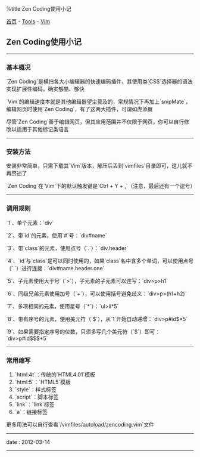 %title Zen Coding使用小记

[[../../../index|首页]] - [[../index|Tools]] - [[index|Vim]]
==Zen Coding使用小记==
----
===基本概况===

`Zen Coding`是横扫各大小编辑器的快速编码插件，其使用类`CSS`选择器的语法实现扩展性编码，确实够酷、够快

`Vim`的编辑速度本就是其他编辑器望尘莫及的，常规情况下再加上`snipMate`，编辑网页时使用`Zen Coding`，有了这两大插件，可谓如虎添翼

尽管`Zen Coding`善于编辑网页，但其应用范围并不仅限于网页，你可以自行修改以适用于其他标记类语言
----
===安装方法===

安装非常简单，只需下载其`Vim`版本，解压后丢到`vimfiles`目录即可，这儿就不再赘述了

`Zen Coding`在`Vim`下的默认触发键是`Ctrl + Y + ,`（注意，最后还有一个逗号）
----
===调用规则===

`1`、单个元素：`div`
{{{HTML
<pre class="brush: html">
<div></div>
</pre>
}}}

`2`、带`id`的元素，使用`#`号：`div#name`
{{{HTML
<pre class="brush: html">
<div id="name"></div>
</pre>
}}}

`3`、带`class`的元素，使用点号（`.`）：`div.header`
{{{HTML
<pre class="brush: html">
<div class="header"></div>
</pre>
}}}

`4`、`id`与`class`是可以同时使用的，如果`class`名中含多个单词，可以使用点号（`.`）进行连接：`div#name.header.one`
{{{HTML
<pre class="brush: html">
<div id="name" class="header one"></div>
</pre>
}}}

`5`、子元素使用大于号（`>`），子元素的子元素可以连写：`div>p>h1`
{{{HTML
<pre class="brush: html">
<div>
	<p>
		<h1></h1>
	</p>
</div>
</pre>
}}}

`6`、同级兄弟元素使用加号（`+`），可以使用括号避免歧义：`div>p>(h1+h2)`
{{{HTML
<pre class="brush: html">
<div>
	<p>
		<h1></h1>
		<h2></h2>
	</p>
</div>
</pre>
}}}

`7`、多项相同的元素，使用星号（`*`）：`ul>li*5`
{{{HTML
<pre class="brush: html">
<ul>
	<li></li>
	<li></li>
	<li></li>
	<li></li>
	<li></li>
</ul>
</pre>
}}}

`8`、带有序号的元素，使用美元符（`$`），从`1`开始自动递增：`div>p#id$*5`
{{{HTML
<pre class="brush: html">
<div>
	<p id="id1"></p>
	<p id="id2"></p>
	<p id="id3"></p>
	<p id="id4"></p>
	<p id="id5"></p>
</div>
</pre>
}}}

`9`、如果需要指定序号的位数，只须多写几个美元符（`$`）即可：`div>p#id$$$*5`
{{{HTML
<pre class="brush: html">
<div>
	<p id="id001"></p>
	<p id="id002"></p>
	<p id="id003"></p>
	<p id="id004"></p>
	<p id="id005"></p>
</div>
</pre>
}}}
----
===常用缩写===

# `html:4t`：传统的`HTML4.01`模板
# `html:5`：`HTML5`模板
# `style`：样式标签
# `script`：脚本标签
# `link`：`link`标签
# `a`：链接标签

更多用法可以自行查看`/vimfiles/autoload/zencoding.vim`文件
----
<red>date</red> : 2012-03-14
----
